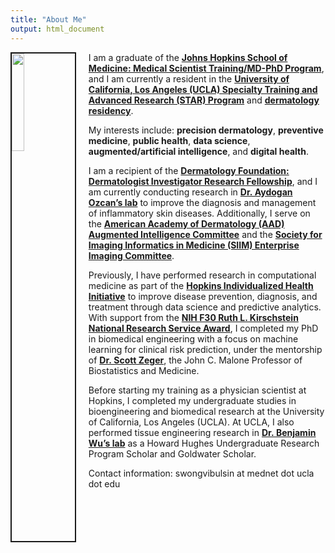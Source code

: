 ```yaml
---
title: "About Me"
output: html_document
---
```


<link rel="stylesheet" href="styles.css" type="text/css">

<img src="me3.jpeg" style="width:20%; border:2px solid; margin-right: 20px" align="left">

I am a graduate of the [__Johns Hopkins School of Medicine: Medical Scientist Training/MD-PhD Program__](https://mdphd.johnshopkins.edu/), and I am currently a resident in the [__University of California, Los Angeles (UCLA) Specialty Training and Advanced Research (STAR) Program__](https://medschool.ucla.edu/star) and [__dermatology residency__](https://www.uclahealth.org/dermatology/residency-program).

My interests include: __precision dermatology__, __preventive medicine__, __public health__, __data science__, __augmented/artificial intelligence__, and __digital health__.

I am a recipient of the [__Dermatology Foundation: Dermatologist Investigator Research Fellowship__](https://dermatologyfoundation.org/rap/), and I am currently conducting research in [__Dr. Aydogan Ozcan's lab__]( https://www.ee.ucla.edu/aydogan-ozcan/) to improve the diagnosis and management of inflammatory skin diseases. Additionally, I serve on the [__American Academy of Dermatology (AAD) Augmented Intelligence Committee__](https://www.aad.org/) and the [__Society for Imaging Informatics in Medicine (SIIM) Enterprise Imaging Committee__](https://siim.org/membership/get-involved/committees/enterprise-imaging/).

Previously, I have performed research in computational medicine as part of the [__Hopkins Individualized Health Initiative__](https://www.hopkinsmedicine.org/inhealth/) to improve disease prevention, diagnosis, and treatment through data science and predictive analytics. With support from the [__NIH F30 Ruth L. Kirschstein National Research Service Award__](https://researchtraining.nih.gov/programs/fellowships/F30), I completed my PhD in biomedical engineering with a focus on machine learning for clinical risk prediction, under the mentorship of [__Dr. Scott Zeger__](https://malonecenter.jhu.edu/people/scott-zeger/), the John C. Malone Professor of Biostatistics and Medicine.

Before starting my training as a physician scientist at Hopkins, I completed my undergraduate studies in bioengineering and biomedical research at the University of California, Los Angeles (UCLA). At UCLA, I also performed tissue engineering research in [__Dr. Benjamin Wu’s lab__](https://weintraubcenter.dentistry.ucla.edu/wu-lab) as a Howard Hughes Undergraduate Research Program Scholar and Goldwater Scholar.

Contact information: swongvibulsin at mednet dot ucla dot edu
